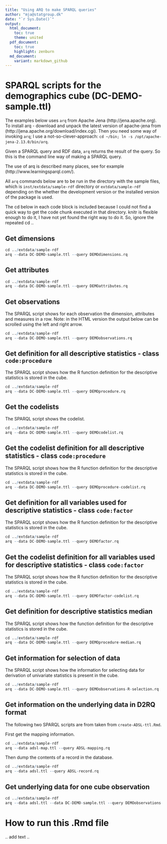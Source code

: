 ```yaml
---
title: "Using ARQ to make SPARQL queries"
author: "mja@statgroup.dk"
date: "`r Sys.Date()`"
output:
  html_document:
    toc: true
    theme: united
  pdf_document:
    toc: true
    highlight: zenburn
  md_document:
    variant: markdown_github
---
```


# SPARQL scripts for the demographics cube (DC-DEMO-sample.ttl)

The examples below uses `arq` from Apache Jena
(http://jena.apache.org). To install arq - download and unpack the
latest version of apache-jena from
(http://jena.apache.org/download/index.cgi).
Then you need some way
of invoking `arq`; I use a not-so-clever-approach: `cd ~/bin; ln -s
/opt/apache-jena-2.13.0/bin/arq`.

Given a SPARQL query and RDF data, `arq` returns the result of the
query. So this is the command line way of making a SPARQL query.

The use of arq is described many places, see for example
(http://www.learningsparql.com/).

All `arq` commands below are to be run in the directory with the
sample files, which is `inst/extdata/sample-rdf` directory or
`extdata/sample-rdf` depending on the whether the development version
or the installed version of the package is used.

The cd below in each code block is included because I could not find a
quick way to get the code chunk executed in that directory. knitr is
flexible enough to do it, I have not yet found the right way to do it.
So, ignore the repeated cd ..

## Get dimensions
```r
cd ../extdata/sample-rdf
arq --data DC-DEMO-sample.ttl --query DEMOdimensions.rq 
```

## Get attributes

```r
cd ../extdata/sample-rdf
arq --data DC-DEMO-sample.ttl --query DEMOattributes.rq 
```

## Get observations

The SPARQL script shows for each observation the dimension, attributes and measures in a row.
Note: in the HTML version the output below can be scrolled using the left and right arrow.
```r
cd ../extdata/sample-rdf
arq --data DC-DEMO-sample.ttl --query DEMOobservations.rq 
```

## Get definition for all descriptive statistics - class `code:procedure`

The SPARQL script shows how the R function definition for the descriptive statistics is stored in the cube.
```r
cd ../extdata/sample-rdf
arq --data DC-DEMO-sample.ttl --query DEMOprocedure.rq 
```

## Get the codelists 

The SPARQL script shows the codelist.
```r
cd ../extdata/sample-rdf
arq --data DC-DEMO-sample.ttl --query DEMOcodelist.rq 
```

## Get the codelist definition for all descriptive statistics - class `code:procedure`

The SPARQL script shows how the R function definition for the descriptive statistics is stored in the cube.
```r
cd ../extdata/sample-rdf
arq --data DC-DEMO-sample.ttl --query DEMOprocedure-codelist.rq 
```

## Get definition for all variables used for descriptive statistics - class `code:factor`

The SPARQL script shows how the R function definition for the descriptive statistics is stored in the cube.
```r
cd ../extdata/sample-rdf
arq --data DC-DEMO-sample.ttl --query DEMOfactor.rq 
```

## Get the codelist definition for all variables used for descriptive statistics - class `code:factor`

The SPARQL script shows how the R function definition for the descriptive statistics is stored in the cube.
```r
cd ../extdata/sample-rdf
arq --data DC-DEMO-sample.ttl --query DEMOfactor-codelist.rq 
```

## Get definition for descriptive statistics median

The SPARQL script shows how the function definition for the descriptive statistics is stored in the cube.
```r
cd ../extdata/sample-rdf
arq --data DC-DEMO-sample.ttl --query DEMOprocedure-median.rq 
```

## Get information for selection of data

The SPARQL script shows how the information for selecting data for derivation of univariate statistics is present in the cube.
```r
cd ../extdata/sample-rdf
arq --data DC-DEMO-sample.ttl --query DEMOobservations-R-selection.rq
```

## Get information on the underlying data in D2RQ format

The following two SPARQL scripts are from taken from `create-ADSL-ttl.Rmd`.

First get the mapping information.
```r
cd ../extdata/sample-rdf
arq --data adsl-map.ttl --query ADSL-mapping.rq
```

Then dump the contents of a record in the database.
```r
cd ../extdata/sample-rdf
arq --data adsl.ttl --query ADSL-record.rq
```

## Get underlying data for one cube observation

```r
cd ../extdata/sample-rdf
arq --data adsl.ttl --data DC-DEMO-sample.ttl --query DEMOobservations-R-data.rq
```


# How to run this .Rmd file
.. add text ..
